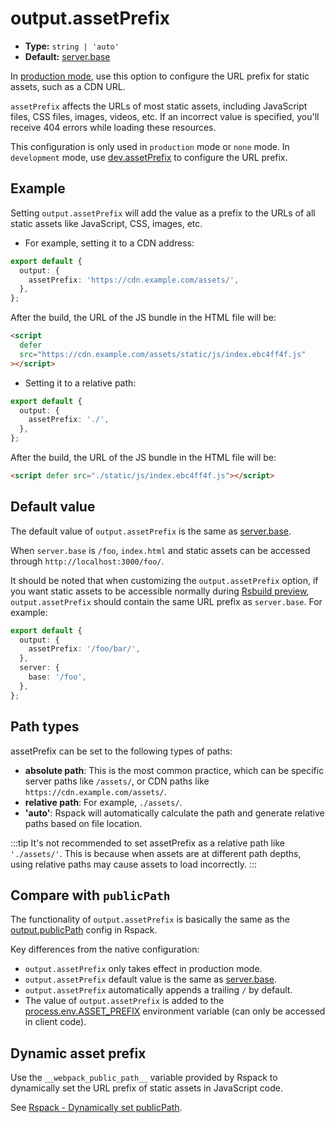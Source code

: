 # output.assetPrefix

- **Type:** `string | 'auto'`
- **Default:** [server.base](/config/server/base)

In [production mode](/config/mode), use this option to configure the URL prefix for static assets, such as a CDN URL.

`assetPrefix` affects the URLs of most static assets, including JavaScript files, CSS files, images, videos, etc. If an incorrect value is specified, you'll receive 404 errors while loading these resources.

This configuration is only used in `production` mode or `none` mode. In `development` mode, use [dev.assetPrefix](/config/dev/asset-prefix) to configure the URL prefix.

## Example

Setting `output.assetPrefix` will add the value as a prefix to the URLs of all static assets like JavaScript, CSS, images, etc.

- For example, setting it to a CDN address:

```ts title="rsbuild.config.ts"
export default {
  output: {
    assetPrefix: 'https://cdn.example.com/assets/',
  },
};
```

After the build, the URL of the JS bundle in the HTML file will be:

```html
<script
  defer
  src="https://cdn.example.com/assets/static/js/index.ebc4ff4f.js"
></script>
```

- Setting it to a relative path:

```ts title="rsbuild.config.ts"
export default {
  output: {
    assetPrefix: './',
  },
};
```

After the build, the URL of the JS bundle in the HTML file will be:

```html
<script defer src="./static/js/index.ebc4ff4f.js"></script>
```

## Default value

The default value of `output.assetPrefix` is the same as [server.base](/config/server/base).

When `server.base` is `/foo`, `index.html` and static assets can be accessed through `http://localhost:3000/foo/`.

It should be noted that when customizing the `output.assetPrefix` option, if you want static assets to be accessible normally during [Rsbuild preview](/guide/basic/cli#rsbuild-preview), `output.assetPrefix` should contain the same URL prefix as `server.base`. For example:

```ts
export default {
  output: {
    assetPrefix: '/foo/bar/',
  },
  server: {
    base: '/foo',
  },
};
```

## Path types

assetPrefix can be set to the following types of paths:

- **absolute path**: This is the most common practice, which can be specific server paths like `/assets/`, or CDN paths like `https://cdn.example.com/assets/`.
- **relative path**: For example, `./assets/`.
- **'auto'**: Rspack will automatically calculate the path and generate relative paths based on file location.

:::tip
It's not recommended to set assetPrefix as a relative path like `'./assets/'`. This is because when assets are at different path depths, using relative paths may cause assets to load incorrectly.
:::

## Compare with `publicPath`

The functionality of `output.assetPrefix` is basically the same as the [output.publicPath](https://rspack.rs/config/output#outputpublicpath) config in Rspack.

Key differences from the native configuration:

- `output.assetPrefix` only takes effect in production mode.
- `output.assetPrefix` default value is the same as [server.base](/config/server/base).
- `output.assetPrefix` automatically appends a trailing `/` by default.
- The value of `output.assetPrefix` is added to the [process.env.ASSET_PREFIX](/guide/advanced/env-vars#processenvasset_prefix) environment variable (can only be accessed in client code).

## Dynamic asset prefix

Use the `__webpack_public_path__` variable provided by Rspack to dynamically set the URL prefix of static assets in JavaScript code.

See [Rspack - Dynamically set publicPath](https://rspack.rs/config/output#dynamically-set-publicpath).
